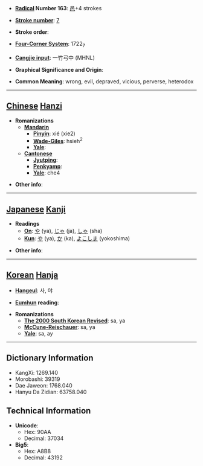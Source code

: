 * '''[[Wiktionary:Chinese radical index| Radical]] Number 163''': [[Wiktionary:Chinese radical index 邑|邑]]+4 strokes

* '''[[Wiktionary:Chinese total strokes index|Stroke number]]''': [[Wiktionary:Chinese total strokes index 7|7]]

* '''Stroke order''': 

* '''[[Wiktionary:Chinese four corner index|Four-Corner System]]''': 1722<sub>7</sub>

* '''[[Wiktionary:Chinese Cangjie index|Cangjie input]]''': 一竹弓中 (MHNL)

* '''Graphical Significance and Origin''': 

* '''Common Meaning''': wrong, evil, depraved, vicious, perverse, heterodox

----

== [[Chinese]] [[Hanzi]] ==

* '''Romanizations'''
** '''[[Mandarin]]'''
*** '''[[Pinyin]]''': xié (xie2)
*** '''[[Wade-Giles]]''': hsieh<sup>2</sup>
*** '''[[Yale]]''': 
** '''[[Cantonese]]'''
*** '''[[Jyutping]]''':
*** '''[[Penkyamp]]''': 
*** '''[[Yale]]''': che4

* '''Other info''': 

----

== [[Japanese]] [[Kanji]] ==

* '''Readings'''
** '''[[On]]''': [[や]] (ya), [[じゃ]] (ja), [[しゃ]] (sha)
** '''[[Kun]]''': [[や]] (ya), [[か]] (ka), [[よこしま]] (yokoshima)

* '''Other info''':  

----

== [[Korean]] [[Hanja]] ==

* '''[[Hangeul]]''': 사, 야

* '''[[Eumhun]] reading''': 

* '''Romanizations'''
** '''[[The 2000 South Korean Revised Romanization|The 2000 South Korean Revised]]''': sa, ya
** '''[[McCune-Reischauer]]''': sa, ya
** '''[[Yale]]''': sa, ay

----

== Dictionary Information ==

* KangXi: 1269.140
* Morobashi: 39319
* Dae Jaweon: 1768.040
* Hanyu Da Zidian: 63758.040

== Technical Information ==

* '''Unicode''':
** Hex: 90AA
** Decimal: 37034
* '''Big5''':
** Hex: A8B8
** Decimal: 43192